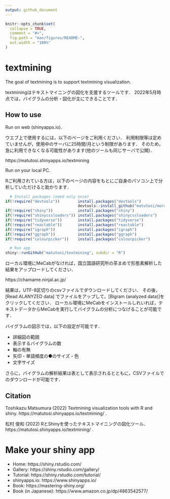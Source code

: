 ```yaml
---
output: github_document
---
```


```r
knitr::opts_chunk$set(
  collapse = TRUE,
  comment = "#>",
  fig.path = "man/figures/README-",
  out.width = "100%"
)
```

# textmining

The goal of textmining is to support textmining visualization.

textminingはテキストマイニングの図化を支援するツールです．
2022年5月時点では，バイグラムの分析・図化が主にできることです．


## How to use

Run on web (shinyapps.io). 

ウエブ上で使用するには，以下のページをご利用ください．
利用制限等は定めていませんが，使用中のサーバに25時間/月という制限があります．
そのため，急に利用できなくなる可能性があります(他のツールも同じサーバで公開)．

https://matutosi.shinyapps.io/textmining



Run on your local PC.

Rご利用されている方は，以下のページの内容をもとにご自身のパソコン上で分析していただけると助かります．


```r
  # Install packages (need only once)
if(!require("devtools"))        install.packages("devtools")
                                devtools::install_github("matutosi/moranajp", force = TRUE)
if(!require("shiny"))           install.packages("shiny")
if(!require("shinycssloaders")) install.packages("shinycssloaders")
if(!require("tidyverse"))       install.packages("tidyverse")
if(!require("reactable"))       install.packages("reactable")
if(!require("igraph"))          install.packages("igraph")
if(!require("ggraph"))          install.packages("ggraph")
if(!require("colourpicker"))    install.packages("colourpicker")

  # Run app
shiny::runGitHub("matutosi/textmining", subdir = "R")
```

ローカル環境にMeCabがなければ，国立国語研究所の茶まめで形態素解析した結果をアップロードしてください．

https://chamame.ninjal.ac.jp/

結果は，UTF-8区切りのcsvファイルでダウンロードしてください．
その後，[Read ALANYZED data] でファイルをアップして，[Bigram (analyzed data)]をクリックしてください．
ローカル環境にMeCabをインストールしれいれば，テキストデータからMeCabを実行してバイグラムの分析につなげることが可能です．

バイグラムの図示では，以下の設定が可能です．

* 詳細図の範囲
* 表示するバイグラムの数
* 軸の有無
* 矢印・単語頻度の●のサイズ・色
* 文字サイズ

さらに，バイグラムの解析結果は表として表示されるとともに，CSVファイルでのダウンロードが可能です．

## Citation

Toshikazu Matsumura (2022) Textmining visualization tools with R and shiny.  https://matutosi.shinyapps.io/textmining/ .

松村 俊和 (2022) RとShinyを使ったテキストマイニングの図化ツール．https://matutosi.shinyapps.io/textmining/ .

# Make your shiny app

* Home: https://shiny.rstudio.com/
* Gallery: https://shiny.rstudio.com/gallery/
* Tutorial: https://shiny.rstudio.com/tutorial/
* shinyapps.io: https://www.shinyapps.io/
* Book: https://mastering-shiny.org/
* Book (in Japanese): https://www.amazon.co.jp/dp/4863542577/
